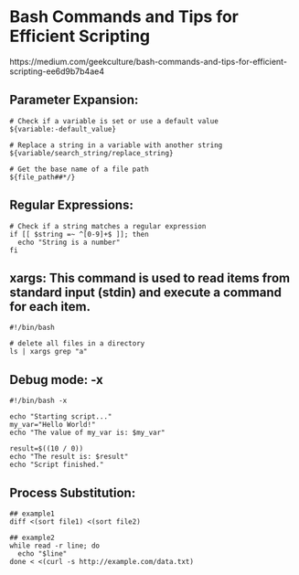 # Bash Commands and Tips for Efficient Scripting
https://medium.com/geekculture/bash-commands-and-tips-for-efficient-scripting-ee6d9b7b4ae4


## Parameter Expansion:

```
# Check if a variable is set or use a default value
${variable:-default_value}

# Replace a string in a variable with another string
${variable/search_string/replace_string}

# Get the base name of a file path
${file_path##*/}

```

## Regular Expressions:
```
# Check if a string matches a regular expression
if [[ $string =~ ^[0-9]+$ ]]; then
  echo "String is a number"
fi

```


## xargs: This command is used to read items from standard input (stdin) and execute a command for each item.
```
#!/bin/bash

# delete all files in a directory
ls | xargs grep "a"

```


## Debug mode: -x

```
#!/bin/bash -x

echo "Starting script..."
my_var="Hello World!"
echo "The value of my_var is: $my_var"

result=$((10 / 0))
echo "The result is: $result"
echo "Script finished."

```


## Process Substitution:
```
## example1
diff <(sort file1) <(sort file2)

## example2
while read -r line; do
  echo "$line"
done < <(curl -s http://example.com/data.txt)


```